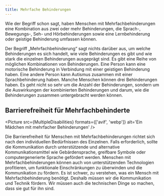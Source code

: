 ```yaml
---
title: Mehrfache Behinderungen
---
```



Wie der Begriff schon sagt, haben Menschen mit Mehrfachbehinderungen eine Kombination
aus zwei oder mehr Behinderungen, die Sprach-, Bewegungs-, Seh- und Hörbehinderungen
sowie eine Lernbehinderung oder geistige Behinderung umfassen können.

Der Begriff „Mehrfachbehinderung“ sagt nichts darüber aus, um welche Behinderungen es sich
handelt, wie viele Behinderungen es gibt und wie stark die einzelnen Behinderungen ausgeprägt
sind. Es gibt eine Reihe von möglichen Kombinationen von Behinderungen. Eine Person kann eine
motorische Behinderung in Verbindung mit einer geistigen Behinderung haben. Eine andere Person
kann Autismus zusammen mit einer Sprachbehinderung haben. Manche Menschen können drei Behinderungen
haben. Es geht nicht so sehr um die Anzahl der Behinderungen, sondern um die Auswirkungen der
kombinierten Behinderungen und darum, wie die Behinderungen zusammen untergebracht werden können.

## Barrierefreiheit für Mehrfachbehinderte

<Picture
  src={MultipleDisabilities}
  formats={['avif', 'webp']}
  alt='Ein Mädchen mit mehrfacher Behinderungen'
/>

Die Barrierefreiheit für Menschen mit Mehrfachbehinderungen richtet sich nach den individuellen
Bedürfnissen des Einzelnen. Falls erforderlich, sollte die Kommunikation durch unterstützende und
alternative Kommunikationsmittel wie Gebärdensprache, greifbare Symbole oder computergenerierte Sprache
gefördert werden. Menschen mit Mehrfachbehinderungen können auch von unterstützenden Technologien
profitieren, um funktionale Einschränkungen zu überwinden und die Kommunikation zu fördern. Es ist
schwer, zu verstehen, was ein Mensch mit Mehrfachbehinderung benötigt. Deshalb müssen wir die
Kommunikation und Technik fördern. Wir müssen auch die technischen Dinge so machen, dass sie gut für
ihn sind.
